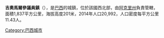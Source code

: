 {{coord|10|09|03|S|67|44|09|W|scale:30000|display=title}}

'''吉奧馬爾參議員鎮'''（{{lang-pt|Senador Guiomard}}），是[[巴西|巴西]]的城鎮，位於該國西北部，由[[阿克里州|阿克里州]]負責管轄，面積1,837平方公里，海拔高度201米，2014年人口20,992，人口密度每平方公里11.43人。

{{Brazil-geo-stub}}{{阿克里州市鎮|state=collapsed}}
[[Category:巴西城市|Category:巴西城市]]
